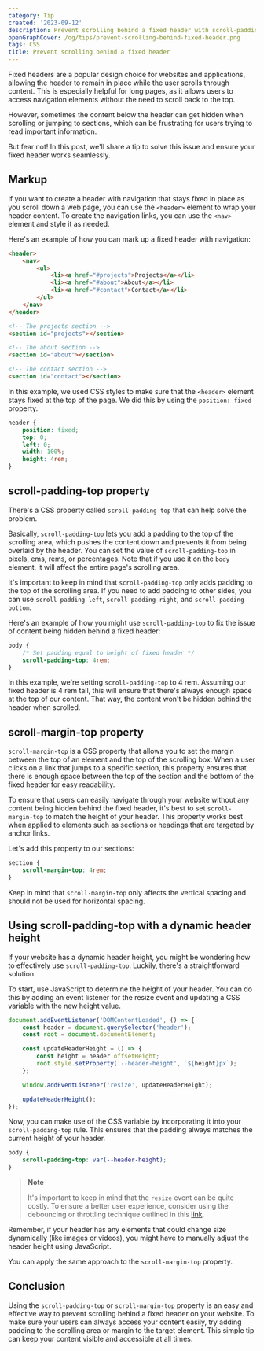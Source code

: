 ```yaml
---
category: Tip
created: '2023-09-12'
description: Prevent scrolling behind a fixed header with scroll-padding-top or scroll-margin-top properties
openGraphCover: /og/tips/prevent-scrolling-behind-fixed-header.png
tags: CSS
title: Prevent scrolling behind a fixed header
---
```


Fixed headers are a popular design choice for websites and applications, allowing the header to remain in place while the user scrolls through content. This is especially helpful for long pages, as it allows users to access navigation elements without the need to scroll back to the top.

However, sometimes the content below the header can get hidden when scrolling or jumping to sections, which can be frustrating for users trying to read important information.

But fear not! In this post, we'll share a tip to solve this issue and ensure your fixed header works seamlessly.

## Markup

If you want to create a header with navigation that stays fixed in place as you scroll down a web page, you can use the `<header>` element to wrap your header content. To create the navigation links, you can use the `<nav>` element and style it as needed.

Here's an example of how you can mark up a fixed header with navigation:

```html
<header>
    <nav>
        <ul>
            <li><a href="#projects">Projects</a></li>
            <li><a href="#about">About</a></li>
            <li><a href="#contact">Contact</a></li>
        </ul>
    </nav>
</header>

<!-- The projects section -->
<section id="projects"></section>

<!-- The about section -->
<section id="about"></section>

<!-- The contact section -->
<section id="contact"></section>
```

In this example, we used CSS styles to make sure that the `<header>` element stays fixed at the top of the page. We did this by using the `position: fixed` property.

```css
header {
    position: fixed;
    top: 0;
    left: 0;
    width: 100%;
    height: 4rem;
}
```

## scroll-padding-top property

There's a CSS property called `scroll-padding-top` that can help solve the problem.

Basically, `scroll-padding-top` lets you add a padding to the top of the scrolling area, which pushes the content down and prevents it from being overlaid by the header. You can set the value of `scroll-padding-top` in pixels, ems, rems, or percentages. Note that if you use it on the `body` element, it will affect the entire page's scrolling area.

It's important to keep in mind that `scroll-padding-top` only adds padding to the top of the scrolling area. If you need to add padding to other sides, you can use `scroll-padding-left`, `scroll-padding-right`, and `scroll-padding-bottom`.

Here's an example of how you might use `scroll-padding-top` to fix the issue of content being hidden behind a fixed header:

```css
body {
    /* Set padding equal to height of fixed header */
    scroll-padding-top: 4rem;
}
```

In this example, we're setting `scroll-padding-top` to 4 rem. Assuming our fixed header is 4 rem tall, this will ensure that there's always enough space at the top of our content. That way, the content won't be hidden behind the header when scrolled.

## scroll-margin-top property

`scroll-margin-top` is a CSS property that allows you to set the margin between the top of an element and the top of the scrolling box. When a user clicks on a link that jumps to a specific section, this property ensures that there is enough space between the top of the section and the bottom of the fixed header for easy readability.

To ensure that users can easily navigate through your website without any content being hidden behind the fixed header, it's best to set `scroll-margin-top` to match the height of your header. This property works best when applied to elements such as sections or headings that are targeted by anchor links.

Let's add this property to our sections:

```css
section {
    scroll-margin-top: 4rem;
}
```

Keep in mind that `scroll-margin-top` only affects the vertical spacing and should not be used for horizontal spacing.

## Using scroll-padding-top with a dynamic header height

If your website has a dynamic header height, you might be wondering how to effectively use `scroll-padding-top`. Luckily, there's a straightforward solution.

To start, use JavaScript to determine the height of your header. You can do this by adding an event listener for the resize event and updating a CSS variable with the new height value.

```js
document.addEventListener('DOMContentLoaded', () => {
    const header = document.querySelector('header');
    const root = document.documentElement;

    const updateHeaderHeight = () => {
        const height = header.offsetHeight;
        root.style.setProperty('--header-height', `${height}px`);
    };

    window.addEventListener('resize', updateHeaderHeight);

    updateHeaderHeight();
});
```

Now, you can make use of the CSS variable by incorporating it into your `scroll-padding-top` rule. This ensures that the padding always matches the current height of your header.

```css
body {
    scroll-padding-top: var(--header-height);
}
```

> **Note**
>
> It's important to keep in mind that the `resize` event can be quite costly. To ensure a better user experience, consider using the debouncing or throttling technique outlined in this [link](https://phuoc.ng/collection/this-vs-that/debouncing-vs-throttling).

Remember, if your header has any elements that could change size dynamically (like images or videos), you might have to manually adjust the header height using JavaScript.

You can apply the same approach to the `scroll-margin-top` property.

## Conclusion

Using the `scroll-padding-top` or `scroll-margin-top` property is an easy and effective way to prevent scrolling behind a fixed header on your website. To make sure your users can always access your content easily, try adding padding to the scrolling area or margin to the target element. This simple tip can keep your content visible and accessible at all times.
